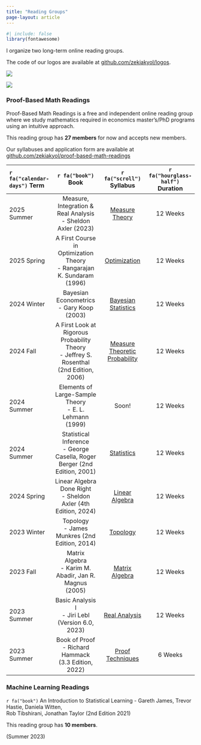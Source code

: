 ```yaml
---
title: "Reading Groups"
page-layout: article
---
```


```r
#| include: false
library(fontawesome)
```

I organize two long-term online reading groups.

The code of our logos are available at [github.com/zekiakyol/logos](https://github.com/zekiakyol/logos){target="_blank"}.

::: {layout-ncol=2}
![](logos_png/proofbasedmathreadings_logo.png)

![](logos_png/mlreadings_logo.png)
:::

### **Proof-Based Math Readings**

Proof-Based Math Readings is a free and independent online reading group where we study mathematics required in economics master's/PhD programs using an intuitive approach.

This reading group has **27 members** for now and accepts new members.

Our syllabuses and application form are available at [github.com/zekiakyol/proof-based-math-readings](https://github.com/zekiakyol/proof-based-math-readings)

`r fa("calendar-days")` Term | `r fa("book")` Book | `r fa("scroll")` Syllabus | `r fa("hourglass-half")` Duration 
:-- | :--: | :--: | :--:
2025 Summer | Measure, Integration & Real Analysis <br> - Sheldon Axler (2023) | [Measure Theory](https://github.com/zekiakyol/proof-based-math-readings/blob/main/PBMR_MeasureTheory_Syllabus.pdf) | 12 Weeks
2025 Spring | A First Course in Optimization Theory <br> - Rangarajan K. Sundaram (1996) | [Optimization](https://github.com/zekiakyol/proof-based-math-readings/blob/main/PBMR_Optimization_Syllabus.pdf) | 12 Weeks
2024 Winter | Bayesian Econometrics <br> - Gary Koop (2003) | [Bayesian <br> Statistics](https://github.com/zekiakyol/proof-based-math-readings/blob/main/PBMR_BayesianStatistics_Syllabus.pdf) | 12 Weeks
2024 Fall   | A First Look at Rigorous Probability Theory <br> - Jeffrey S. Rosenthal (2nd Edition, 2006) | [Measure <br> Theoretic <br> Probability](https://github.com/zekiakyol/proof-based-math-readings/blob/main/PBMR_MeasureTheoreticProbability_Syllabus.pdf) | 12 Weeks
2024 Summer | Elements of Large-Sample Theory <br> - E. L. Lehmann (1999) | Soon! | 12 Weeks
2024 Summer | Statistical Inference <br> - George Casella, Roger Berger (2nd Edition, 2001) | [Statistics](https://github.com/zekiakyol/proof-based-math-readings/blob/main/PBMR_Statistics_Syllabus.pdf) | 12 Weeks
2024 Spring | Linear Algebra Done Right <br> - Sheldon Axler (4th Edition, 2024) | [Linear Algebra](https://github.com/zekiakyol/proof-based-math-readings/blob/main/PBMR_LinearAlgebra_Syllabus.pdf) | 12 Weeks
2023 Winter | Topology <br> - James Munkres (2nd Edition, 2014) | [Topology](https://github.com/zekiakyol/proof-based-math-readings/blob/main/PBMR_Topology_Syllabus.pdf) | 12 Weeks
2023 Fall   | Matrix Algebra <br> - Karim M. Abadir, Jan R. Magnus (2005) | [Matrix Algebra](https://github.com/zekiakyol/proof-based-math-readings/blob/main/PBMR_MatrixAlgebra_Syllabus.pdf) | 12 Weeks
2023 Summer | Basic Analysis I <br> - Jiri Lebl (Version 6.0, 2023) | [Real Analysis](https://github.com/zekiakyol/proof-based-math-readings/blob/main/PBMR_RealAnalysis_Syllabus.pdf) | 12 Weeks
2023 Summer | Book of Proof <br> - Richard Hammack (3.3 Edition, 2022) | [Proof Techniques](https://github.com/zekiakyol/proof-based-math-readings/blob/main/PBMR_ProofTechniques_Syllabus.pdf) | 6 Weeks

### **Machine Learning Readings**

::: {.d-flex .justify-content-between}
::: {}
`r fa("book")` An Introduction to Statistical Learning - Gareth James, Trevor Hastie, Daniela Witten, <br>
Rob Tibshirani, Jonathan Taylor (2nd Edition 2021)

This reading group has **10 members**.

:::
::: {.text-end}
(Summer 2023) <br> 
:::
:::
